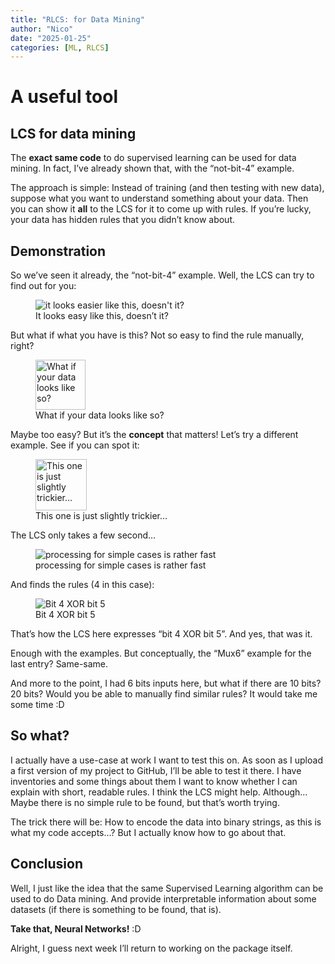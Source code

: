 ```yaml
---
title: "RLCS: for Data Mining"
author: "Nico"
date: "2025-01-25"
categories: [ML, RLCS]
---
```


# A useful tool

## LCS for data mining

The **exact same code** to do supervised learning can be used for data mining. In fact, I've already shown that, with the "not-bit-4" example.

The approach is simple: Instead of training (and then testing with new data), suppose what you want to understand something about your data. Then you can show it **all** to the LCS for it to come up with rules. If you're lucky, your data has hidden rules that you didn't know about.

## Demonstration

So we've seen it already, the "not-bit-4" example. Well, the LCS can try to find out for you:

![It looks easy like this, doesn't it?](rlcs_not_bit_4.png){alt="it looks easier like this, doesn't it?"}

But what if what you have is this? Not so easy to find the rule manually, right?

![What if your data looks like so?](not_bit_4_input.png){width="80"}

Maybe too easy? But it's the **concept** that matters! Let's try a different example. See if you can spot it:

![This one is just slightly trickier...](4xor5.jpg){width="82"}

The LCS only takes a few second...

![processing for simple cases is rather fast](4xor5_training.jpg)

And finds the rules (4 in this case):

![Bit 4 XOR bit 5](rlcs_4_xor_5.jpg)

That's how the LCS here expresses "bit 4 XOR bit 5". And yes, that was it.

Enough with the examples. But conceptually, the "Mux6" example for the last entry? Same-same.

And more to the point, I had 6 bits inputs here, but what if there are 10 bits? 20 bits? Would you be able to manually find similar rules? It would take me some time :D

## So what?

I actually have a use-case at work I want to test this on. As soon as I upload a first version of my project to GitHub, I'll be able to test it there. I have inventories and some things about them I want to know whether I can explain with short, readable rules. I think the LCS might help. Although... Maybe there is no simple rule to be found, but that's worth trying.

The trick there will be: How to encode the data into binary strings, as this is what my code accepts...? But I actually know how to go about that.

## Conclusion

Well, I just like the idea that the same Supervised Learning algorithm can be used to do Data mining. And provide interpretable information about some datasets (if there is something to be found, that is).

**Take that, Neural Networks!** :D

Alright, I guess next week I'll return to working on the package itself.
